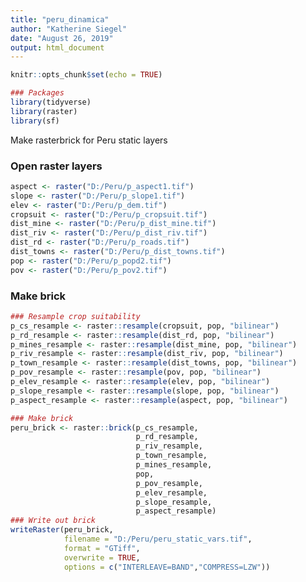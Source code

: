 ```yaml
---
title: "peru_dinamica"
author: "Katherine Siegel"
date: "August 26, 2019"
output: html_document
---
```


```r
knitr::opts_chunk$set(echo = TRUE)

### Packages
library(tidyverse)
library(raster)
library(sf)
```

Make rasterbrick for Peru static layers

### Open raster layers
```r
aspect <- raster("D:/Peru/p_aspect1.tif")
slope <- raster("D:/Peru/p_slope1.tif")
elev <- raster("D:/Peru/p_dem.tif")
cropsuit <- raster("D:/Peru/p_cropsuit.tif")
dist_mine <- raster("D:/Peru/p_dist_mine.tif")
dist_riv <- raster("D:/Peru/p_dist_riv.tif")
dist_rd <- raster("D:/Peru/p_roads.tif")
dist_towns <- raster("D:/Peru/p_dist_towns.tif")
pop <- raster("D:/Peru/p_popd2.tif")
pov <- raster("D:/Peru/p_pov2.tif")
```

### Make brick
```r
### Resample crop suitability
p_cs_resample <- raster::resample(cropsuit, pop, "bilinear")
p_rd_resample <- raster::resample(dist_rd, pop, "bilinear")
p_mines_resample <- raster::resample(dist_mine, pop, "bilinear")
p_riv_resample <- raster::resample(dist_riv, pop, "bilinear")
p_town_resample <- raster::resample(dist_towns, pop, "bilinear")
p_pov_resample <- raster::resample(pov, pop, "bilinear")
p_elev_resample <- raster::resample(elev, pop, "bilinear")
p_slope_resample <- raster::resample(slope, pop, "bilinear")
p_aspect_resample <- raster::resample(aspect, pop, "bilinear")

### Make brick
peru_brick <- raster::brick(p_cs_resample, 
                            p_rd_resample, 
                            p_riv_resample,
                            p_town_resample,
                            p_mines_resample,
                            pop,
                            p_pov_resample,
                            p_elev_resample,
                            p_slope_resample,
                            p_aspect_resample)
### Write out brick
writeRaster(peru_brick, 
            filename = "D:/Peru/peru_static_vars.tif", 
            format = "GTiff",
            overwrite = TRUE, 
            options = c("INTERLEAVE=BAND","COMPRESS=LZW"))
```

